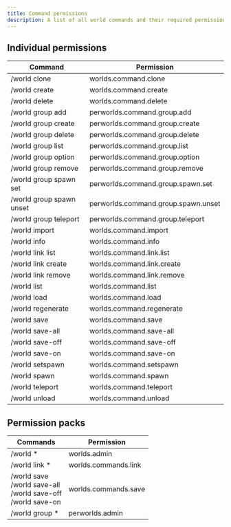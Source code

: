 ```yaml
---
title: Command permissions
description: A list of all world commands and their required permissions.
---
```


## Individual permissions

| Command                  | Permission                          |
| ------------------------ | ----------------------------------- |
| /world clone             | worlds.command.clone                |
| /world create            | worlds.command.create               |
| /world delete            | worlds.command.delete               |
| /world group add         | perworlds.command.group.add         |
| /world group create      | perworlds.command.group.create      |
| /world group delete      | perworlds.command.group.delete      |
| /world group list        | perworlds.command.group.list        |
| /world group option      | perworlds.command.group.option      |
| /world group remove      | perworlds.command.group.remove      |
| /world group spawn set   | perworlds.command.group.spawn.set   |
| /world group spawn unset | perworlds.command.group.spawn.unset |
| /world group teleport    | perworlds.command.group.teleport    |
| /world import            | worlds.command.import               |
| /world info              | worlds.command.info                 |
| /world link list         | worlds.command.link.list            |
| /world link create       | worlds.command.link.create          |
| /world link remove       | worlds.command.link.remove          |
| /world list              | worlds.command.list                 |
| /world load              | worlds.command.load                 |
| /world regenerate        | worlds.command.regenerate           |
| /world save              | worlds.command.save                 |
| /world save-all          | worlds.command.save-all             |
| /world save-off          | worlds.command.save-off             |
| /world save-on           | worlds.command.save-on              |
| /world setspawn          | worlds.command.setspawn             |
| /world spawn             | worlds.command.spawn                |
| /world teleport          | worlds.command.teleport             |
| /world unload            | worlds.command.unload               |

## Permission packs

| Commands                                                               | Permission           |
| ---------------------------------------------------------------------- | -------------------- |
| /world \*                                                              | worlds.admin         |
| /world link \*                                                         | worlds.commands.link |
| /world save<br/>/world save-all<br/>/world save-off<br/>/world save-on | worlds.commands.save |
| /world group \*                                                        | perworlds.admin      |
